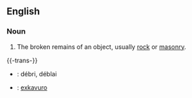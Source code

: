 ==English==

===Noun===

# The broken remains of an object, usually [[rock]] or [[masonry]].


{{-trans-}}

* {{fr}} : débri, déblai
* {{io}} : [[exkavo|exkavuro]]